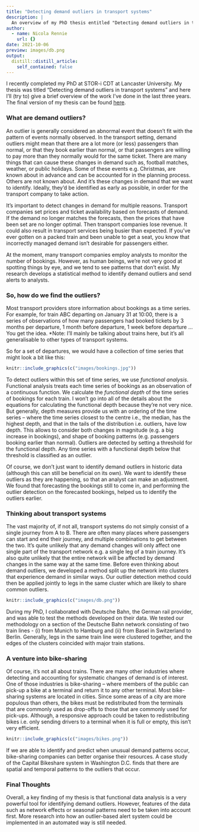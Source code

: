 ```yaml
---
title: "Detecting demand outliers in transport systems"
description: |
  An overview of my PhD thesis entitled "Detecting demand outliers in transport systems".
author:
  - name: Nicola Rennie
    url: {}
date: 2021-10-06
preview: images/db.png
output:
  distill::distill_article:
    self_contained: false
---
```


I recently completed my PhD at STOR-i CDT at Lancaster University. My thesis was titled "Detecting demand outliers in transport systems" and here I'll (try to) give a brief overview of the work I've done in the last three years. The final version of my thesis can be found [here](https://eprints.lancs.ac.uk/id/eprint/160845/1/2021renniephd.pdf).

### What are demand outliers?

An outlier is generally considered an abnormal event that doesn't fit with the pattern of events normally observed. In the transport setting, demand outliers might mean that there are a lot more (or less) passengers than normal, or that they book earlier than normal, or that passengers are willing to pay more than they normally would for the same ticket. There are many things that can cause these changes in demand such as, football matches, weather, or public holidays. Some of these events e.g. Christmas, are known about in advance and can be accounted for in the planning process. Others are not known about. And it's these changes in demand that we want to identify. Ideally, they'd be identified as early as possible, in order for the transport company to take action. 

It's important to detect changes in demand for multiple reasons. Transport companies set prices and ticket availability based on forecasts of demand. If the demand no longer matches the forecasts, then the prices that have been set are no longer optimal. Then transport companies lose revenue. It could also result in transport services being busier than expected. If you've ever gotten on a packed train and been unable to get a seat, you know that incorrectly managed demand isn't desirable for passengers either.

At the moment, many transport companies employ analysts to monitor the number of bookings. However, as human beings, we're not very good at spotting things by eye, and we tend to see patterns that don't exist. My research develops a statistical method to identify demand outliers and send alerts to analysts.

### So, how do we find the outliers?

Most transport providers store information about bookings as a time series. For example, for train ABC departing on January 31 at 10:00, there is a series of observations of how many passengers had booked tickets by 3 months per departure, 1 month before departure, 1 week before departure ... You get the idea. *Note: I'll mainly be talking about trains here, but it's all generalisable to other types of transport systems.

So for a set of departures, we would have a collection of time series that might look a bit like this:

```r
knitr::include_graphics(c("images/bookings.jpg"))  
```
To detect outliers within this set of time series, we use *functional analysis*. Functional analysis treats each time series of bookings as an observation of a continuous function. We calculate the *functional depth* of the time series of bookings for each train. I won’t go into all of the details about the equations for calculating the functional depth because they’re not very nice. But generally, depth measures provide us with an ordering of the time series -- where the time series closest to the centre i.e., the median, has the highest depth, and that in the tails of the distribution i.e. outliers, have low depth. This allows to consider both changes in magnitude (e.g. a big increase in bookings), and shape of booking patterns (e.g. passengers booking earlier than normal). Outliers are detected by setting a threshold for the functional depth. Any time series with a functional depth below that threshold is classified as an outlier.

Of course, we don't just want to identify demand outliers in historic data (although this can still be beneficial on its own). We want to identify these outliers as they are happening, so that an analyst can make an adjustment. We found that forecasting the bookings still to come in, and performing the outlier detection on the forecasted bookings, helped us to identify the outliers earlier. 

### Thinking about transport systems

The vast majority of, if not all, transport systems do not simply consist of a single journey from A to B. There are often many places where passengers can start and end their journey, and multiple combinations to get between the two. It's quite unlikely that any demand changes will only affect one single part of the transport network e.g. a single leg of a train journey. It's also quite unlikely that the entire network will be affected by demand changes in the same way at the same time. Before even thinking about demand outliers, we developed a method split up the network into clusters that experience demand in similar ways. Our outlier detection method could then be applied jointly to legs in the same cluster which are likely to share common outliers. 

```r
knitr::include_graphics(c("images/db.png"))  
```

During my PhD, I collaborated with Deutsche Bahn, the German rail provider, and was able to test the methods developed on their data. We tested our methodology on a section of the Deutsche Bahn network consisting of two train lines - (i) from Munich to Hamburg and (ii) from Basel in Switzerland to Berlin. Generally, legs in the same train line were clustered together, and the edges of the clusters coincided with major train stations.

### A venture into bike-sharing

Of course, it's not all about trains. There are many other industries where detecting and accounting for systematic changes of demand is of interest. One of those industries is bike-sharing -- where members of the public can pick-up a bike at a terminal and return it to any other terminal. Most bike-sharing systems are located in cities. Since some areas of a city are more populous than others, the bikes must be redistributed from the terminals that are commonly used as drop-offs to those that are commonly used for pick-ups. Although, a responsive approach could be taken to redistributing bikes i.e. only sending drivers to a terminal when it is full or empty, this isn't very efficient. 

```r
knitr::include_graphics(c("images/bikes.png"))  
```

If we are able to identify and predict when unusual demand patterns occur, bike-sharing companies can better organise their resources. A case study of the Capital Bikeshare system in Washington D.C. finds that there are spatial and temporal patterns to the outliers that occur. 

### Final Thoughts

Overall, a key finding of my thesis is that functional data analysis is a very powerful tool for identifying demand outliers. However, features of the data such as network effects or seasonal patterns need to be taken into account first. More research into how an outlier-based alert system could be implemented in an automated way is still needed.
